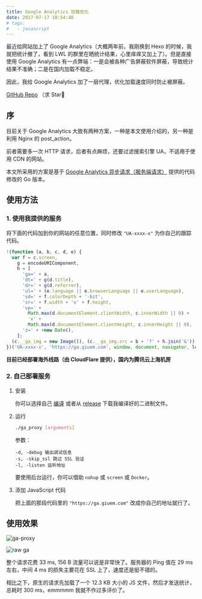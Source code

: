 ```yaml
---
title: Google Analytics 加载优化
date: 2017-07-17 18:54:48
# tags:
#   - javascript
---
```


最近给网站加上了 Google Analytics（大概两年前，我刚换到 Hexo 的时候，我就把统计撤了，看到 LWL 的群里在晒统计结果，心里痒痒又加上了）。但是直接使用 Google Analytics 有一点弊端：一是会被各种广告屏蔽软件屏蔽，导致统计结果不准确；二是在国内加载不稳定。<!--more-->

因此，我给 Google Analytics 加了一层代理，优化加载速度同时防止被屏蔽。

[GitHub Repo](https://github.com/giuem/ga-proxy) （求 Star🌚

## 序

目前关于 Google Analytics 大致有两种方案，一种是本文使用介绍的，另一种是利用 Nginx 的 post_action。

前者需要多一次 HTTP 请求，后者有点麻烦，还要过滤搜索引擎 UA，不适用于使用 CDN 的网站。

本文所采用的方案是基于 [Google Analytics 异步请求（服务端请求）](https://stneng.com/google-analytics-%E5%BC%82%E6%AD%A5%E8%AF%B7%E6%B1%82%EF%BC%88%E6%9C%8D%E5%8A%A1%E7%AB%AF%E8%AF%B7%E6%B1%82%EF%BC%89/) 提供的代码修改的 Go 版本。

## 使用方法

### 1. 使用我提供的服务

将下面的代码加到你的网站的任意位置，同时修改 `"UA-xxxx-x"` 为你自己的跟踪代码。

```javascript
!(function (a, b, c, d, e) {
  var f = c.screen,
    g = encodeURIComponent,
    h = [
      'ga=' + a,
      'dt=' + g(d.title),
      'dr=' + g(d.referrer),
      'ul=' + (e.language || e.browserLanguage || e.userLanguage),
      'sd=' + f.colorDepth + '-bit',
      'sr=' + f.width + 'x' + f.height,
      'vp=' +
        Math.max(d.documentElement.clientWidth, c.innerWidth || 0) +
        'x' +
        Math.max(d.documentElement.clientHeight, c.innerHeight || 0),
      'z=' + +new Date(),
    ];
  (c.__ga_img = new Image()), (c.__ga_img.src = b + '?' + h.join('&'));
})('UA-xxxx-x', 'https://ga.giuem.com', window, document, navigator, location);
```

**目前已经部署海外线路（由 CloudFlare 提供），国内为腾讯云上海机房**

### 2. 自己部署服务

1. 安装

   你可以选择自己 [编译](https://github.com/giuem/ga-proxy#build) 或者从 [release](https://github.com/giuem/ga-proxy/releases/latest) 下载我编译好的二进制文件。

2. 运行

   ```bash
   ./ga_proxy [arguments]
   ```

   参数：

   ```
   -d, -debug 输出调试信息
   -s, -skip_ssl 跳过 SSL 验证
   -l, -listen 监听地址
   ```

   要使用后台运行，你可以借助 `nohup` 或 `screen` 或 `Docker`。

3. 添加 JavaScript 代码

   把上面的那段代码里的 `"https://ga.giuem.com"` 改成你自己的地址就行了。

## 使用效果

![ga-proxy](./images/20170721141531.png)

![raw ga](./images/20170721142234.png)

整个请求花费 33 ms, 156 B 流量可以说是非常快了。服务器的 Ping 值在 29 ms 左右，中间 4 ms 的损失主要花在 SSL 上了，速度还是挺不错的。

相比之下，原生的请求先加载了一个 12.3 KB 大小的 JS 文件，然后才发送统计，总耗时 300 ms，emmmmm 我就不作过多评价了。
